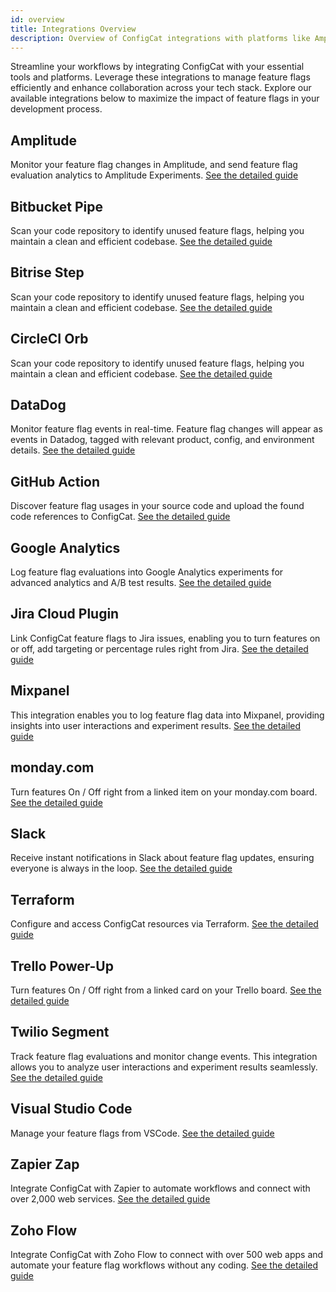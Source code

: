 ```yaml
---
id: overview
title: Integrations Overview
description: Overview of ConfigCat integrations with platforms like Amplitude, GitHub, Slack, and more.
---
```


Streamline your workflows by integrating ConfigCat with your essential tools and platforms. Leverage these integrations to manage feature flags efficiently and enhance collaboration across your tech stack. Explore our available integrations below to maximize the impact of feature flags in your development process.

## Amplitude

Monitor your feature flag changes in Amplitude, and send feature flag evaluation analytics to Amplitude Experiments. 
[See the detailed guide](./amplitude.mdx)

## Bitbucket Pipe

Scan your code repository to identify unused feature flags, helping you maintain a clean and efficient codebase.
[See the detailed guide](./bitbucket.mdx)

## Bitrise Step

Scan your code repository to identify unused feature flags, helping you maintain a clean and efficient codebase.
[See the detailed guide](./bitrise.mdx)

## CircleCI Orb

Scan your code repository to identify unused feature flags, helping you maintain a clean and efficient codebase.
[See the detailed guide](./circleci.mdx)

## DataDog

Monitor feature flag events in real-time. Feature flag changes will appear as events in Datadog, tagged with relevant product, config, and environment details.
[See the detailed guide](./datadog.mdx)

## GitHub Action

Discover feature flag usages in your source code and upload the found code references to ConfigCat.
[See the detailed guide](./github.mdx)

## Google Analytics

Log feature flag evaluations into Google Analytics experiments for advanced analytics and A/B test results.
[See the detailed guide](./google-analytics.mdx)

## Jira Cloud Plugin

Link ConfigCat feature flags to Jira issues, enabling you to turn features on or off, add targeting or percentage rules right from Jira.
[See the detailed guide](./jira.mdx)

## Mixpanel

This integration enables you to log feature flag data into Mixpanel, providing insights into user interactions and experiment results.
[See the detailed guide](./mixpanel.mdx)

## monday.com

Turn features On / Off right from a linked item on your monday.com board.
[See the detailed guide](./monday.mdx)

## Slack

Receive instant notifications in Slack about feature flag updates, ensuring everyone is always in the loop. 
[See the detailed guide](./slack.mdx)

## Terraform

Configure and access ConfigCat resources via Terraform.
[See the detailed guide](./terraform.mdx)

## Trello Power-Up

Turn features On / Off right from a linked card on your Trello board.
[See the detailed guide](./trello.mdx)

## Twilio Segment

Track feature flag evaluations and monitor change events. This integration allows you to analyze user interactions and experiment results seamlessly.
[See the detailed guide](./segment.mdx)

## Visual Studio Code

Manage your feature flags from VSCode.
[See the detailed guide](vscode.mdx)

## Zapier Zap

Integrate ConfigCat with Zapier to automate workflows and connect with over 2,000 web services.
[See the detailed guide](./zapier.mdx)

## Zoho Flow

Integrate ConfigCat with Zoho Flow to connect with over 500 web apps and automate your feature flag workflows without any coding. 
[See the detailed guide](./zoho-flow.mdx)